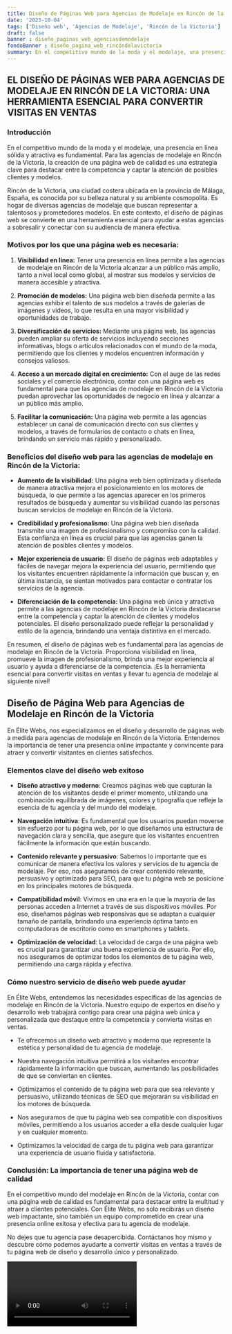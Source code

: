 ```yaml
---
title: Diseño de Páginas Web para Agencias de Modelaje en Rincón de la Victoria
date: '2023-10-04'
tags: ['Diseño web', 'Agencias de Modelaje', 'Rincón de la Victoria']
draft: false
banner : diseño_paginas_web_agenciasdemodelaje
fondoBanner : diseño_pagina_web_rincóndelavictoria
summary: En el competitivo mundo de la moda y el modelaje, una presencia en línea sólida y atractiva es fundamental. Para las agencias de modelaje en Rincón de la Victoria, la creación de una página web de calidad es una estrategia clave para destacar entre la competencia y captar la atención de posibles clientes y modelos.
---
```


## EL DISEÑO DE PÁGINAS WEB PARA AGENCIAS DE MODELAJE EN RINCÓN DE LA VICTORIA: UNA HERRAMIENTA ESENCIAL PARA CONVERTIR VISITAS EN VENTAS

### Introducción

En el competitivo mundo de la moda y el modelaje, una presencia en línea sólida y atractiva es fundamental. Para las agencias de modelaje en Rincón de la Victoria, la creación de una página web de calidad es una estrategia clave para destacar entre la competencia y captar la atención de posibles clientes y modelos.

Rincón de la Victoria, una ciudad costera ubicada en la provincia de Málaga, España, es conocida por su belleza natural y su ambiente cosmopolita. Es hogar de diversas agencias de modelaje que buscan representar a talentosos y prometedores modelos. En este contexto, el diseño de páginas web se convierte en una herramienta esencial para ayudar a estas agencias a sobresalir y conectar con su audiencia de manera efectiva.

### Motivos por los que una página web es necesaria:

1. **Visibilidad en línea:** Tener una presencia en línea permite a las agencias de modelaje en Rincón de la Victoria alcanzar a un público más amplio, tanto a nivel local como global, al mostrar sus modelos y servicios de manera accesible y atractiva.

2. **Promoción de modelos:** Una página web bien diseñada permite a las agencias exhibir el talento de sus modelos a través de galerías de imágenes y videos, lo que resulta en una mayor visibilidad y oportunidades de trabajo.

3. **Diversificación de servicios:** Mediante una página web, las agencias pueden ampliar su oferta de servicios incluyendo secciones informativas, blogs o artículos relacionados con el mundo de la moda, permitiendo que los clientes y modelos encuentren información y consejos valiosos.

4. **Acceso a un mercado digital en crecimiento:** Con el auge de las redes sociales y el comercio electrónico, contar con una página web es fundamental para que las agencias de modelaje en Rincón de la Victoria puedan aprovechar las oportunidades de negocio en línea y alcanzar a un público más amplio.

5. **Facilitar la comunicación:** Una página web permite a las agencias establecer un canal de comunicación directo con sus clientes y modelos, a través de formularios de contacto o chats en línea, brindando un servicio más rápido y personalizado.

### Beneficios del diseño web para las agencias de modelaje en Rincón de la Victoria:

- **Aumento de la visibilidad:** Una página web bien optimizada y diseñada de manera atractiva mejora el posicionamiento en los motores de búsqueda, lo que permite a las agencias aparecer en los primeros resultados de búsqueda y aumentar su visibilidad cuando las personas buscan servicios de modelaje en Rincón de la Victoria.

- **Credibilidad y profesionalismo:** Una página web bien diseñada transmite una imagen de profesionalismo y compromiso con la calidad. Esta confianza en línea es crucial para que las agencias ganen la atención de posibles clientes y modelos.

- **Mejor experiencia de usuario:** El diseño de páginas web adaptables y fáciles de navegar mejora la experiencia del usuario, permitiendo que los visitantes encuentren rápidamente la información que buscan y, en última instancia, se sientan motivados para contactar o contratar los servicios de la agencia.

- **Diferenciación de la competencia:** Una página web única y atractiva permite a las agencias de modelaje en Rincón de la Victoria destacarse entre la competencia y captar la atención de clientes y modelos potenciales. El diseño personalizado puede reflejar la personalidad y estilo de la agencia, brindando una ventaja distintiva en el mercado.

En resumen, el diseño de páginas web es fundamental para las agencias de modelaje en Rincón de la Victoria. Proporciona visibilidad en línea, promueve la imagen de profesionalismo, brinda una mejor experiencia al usuario y ayuda a diferenciarse de la competencia. ¡Es la herramienta esencial para convertir visitas en ventas y llevar tu agencia de modelaje al siguiente nivel!

<GifSeo />

<Cta />

## Diseño de Página Web para Agencias de Modelaje en Rincón de la Victoria

En Élite Webs, nos especializamos en el diseño y desarrollo de páginas web a medida para agencias de modelaje en Rincón de la Victoria. Entendemos la importancia de tener una presencia online impactante y convincente para atraer y convertir visitantes en clientes satisfechos.

### Elementos clave del diseño web exitoso

- **Diseño atractivo y moderno**: Creamos páginas web que capturan la atención de los visitantes desde el primer momento, utilizando una combinación equilibrada de imágenes, colores y tipografía que refleje la esencia de tu agencia y del mundo del modelaje.

- **Navegación intuitiva**: Es fundamental que los usuarios puedan moverse sin esfuerzo por tu página web, por lo que diseñamos una estructura de navegación clara y sencilla, que asegure que los visitantes encuentren fácilmente la información que están buscando.

- **Contenido relevante y persuasivo**: Sabemos lo importante que es comunicar de manera efectiva los valores y servicios de tu agencia de modelaje. Por eso, nos aseguramos de crear contenido relevante, persuasivo y optimizado para SEO, para que tu página web se posicione en los principales motores de búsqueda.

- **Compatibilidad móvil**: Vivimos en una era en la que la mayoría de las personas acceden a Internet a través de sus dispositivos móviles. Por eso, diseñamos páginas web responsivas que se adaptan a cualquier tamaño de pantalla, brindando una experiencia óptima tanto en computadoras de escritorio como en smartphones y tablets.

- **Optimización de velocidad**: La velocidad de carga de una página web es crucial para garantizar una buena experiencia de usuario. Por ello, nos aseguramos de optimizar todos los elementos de tu página web, permitiendo una carga rápida y efectiva.

### Cómo nuestro servicio de diseño web puede ayudar

En Élite Webs, entendemos las necesidades específicas de las agencias de modelaje en Rincón de la Victoria. Nuestro equipo de expertos en diseño y desarrollo web trabajará contigo para crear una página web única y personalizada que destaque entre la competencia y convierta visitas en ventas.

- Te ofrecemos un diseño web atractivo y moderno que represente la estética y personalidad de tu agencia de modelaje.

- Nuestra navegación intuitiva permitirá a los visitantes encontrar rápidamente la información que buscan, aumentando las posibilidades de que se conviertan en clientes.

- Optimizamos el contenido de tu página web para que sea relevante y persuasivo, utilizando técnicas de SEO que mejorarán su visibilidad en los motores de búsqueda.

- Nos aseguramos de que tu página web sea compatible con dispositivos móviles, permitiendo a los usuarios acceder a ella desde cualquier lugar y en cualquier momento.

- Optimizamos la velocidad de carga de tu página web para garantizar una experiencia de usuario fluida y satisfactoria.

### Conclusión: La importancia de tener una página web de calidad

En el competitivo mundo del modelaje en Rincón de la Victoria, contar con una página web de calidad es fundamental para destacar entre la multitud y atraer a clientes potenciales. Con Élite Webs, no solo recibirás un diseño web impactante, sino también un equipo comprometido en crear una presencia online exitosa y efectiva para tu agencia de modelaje.

No dejes que tu agencia pase desapercibida. Contáctanos hoy mismo y descubre cómo podemos ayudarte a convertir visitas en ventas a través de tu página web de diseño y desarrollo único y personalizado.

<Video />

<CtaBot job='Agencias de Modelaje' city='Rincón de la Victoria'/>

<Gmaps query='Rincón de la Victoria+españa+maps' />